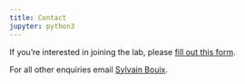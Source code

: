 ```yaml
---
title: Contact
jupyter: python3
---
```



If you’re interested in joining the lab, please [fill out this form](https://docs.google.com/forms/d/e/1FAIpQLSfUGxxQXknK1EXk4omb1Iyi5yVZHz5zsrpesy027biK0POcrg/viewform).

For all other enquiries email [Sylvain Bouix](mailto:sylvain.bouix@etsmtl.ca).